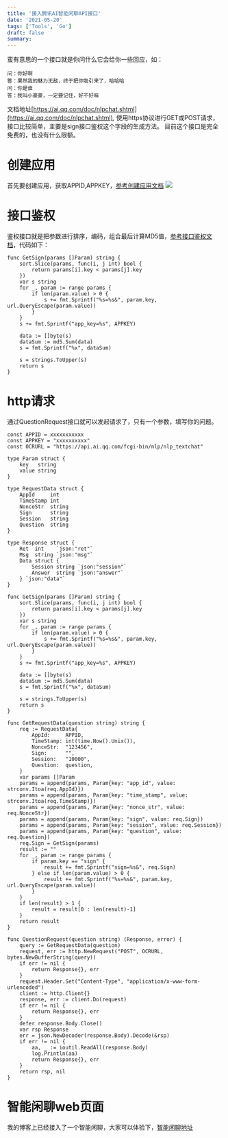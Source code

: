 ```yaml
---
title: '接入腾讯AI智能闲聊API接口'
date: '2021-05-20'
tags: ['Tools', 'Go']
draft: false
summary: 
---
```


蛮有意思的一个接口就是你问什么它会给你一些回应，如：
```
问：你好啊
答：果然我的魅力无敌，终于把你吸引来了，哈哈哈
问：你是谁
答：我叫小豪豪，一定要记住，好不好嘛
```
文档地址[https://ai.qq.com/doc/nlpchat.shtml](https://ai.qq.com/doc/nlpchat.shtml),
使用https协议进行GET或POST请求，接口比较简单，主要是sign接口鉴权这个字段的生成方法。
目前这个接口是完全免费的，也没有什么限额。

# 创建应用
首先要创建应用，获取APPID,APPKEY，[参考创建应用文档](https://ai.qq.com/product/nlpchat.shtml)
![](https://ningto.com/upload/20210520-ntscreenshot-075230.png)

# 接口鉴权
鉴权接口就是把参数进行排序，编码，组合最后计算MD5值，[参考接口鉴权文档](https://ai.qq.com/doc/auth.shtml)，代码如下：
```
func GetSign(params []Param) string {
	sort.Slice(params, func(i, j int) bool {
		return params[i].key < params[j].key
	})
	var s string
	for _, param := range params {
		if len(param.value) > 0 {
			s += fmt.Sprintf("%s=%s&", param.key, url.QueryEscape(param.value))
		}
	}
	s += fmt.Sprintf("app_key=%s", APPKEY)

	data := []byte(s)
	dataSum := md5.Sum(data)
	s = fmt.Sprintf("%x", dataSum)

	s = strings.ToUpper(s)
	return s
}
```

# http请求
通过QuestionRequest接口就可以发起请求了，只有一个参数，填写你的问题。
```
const APPID = xxxxxxxxxxx
const APPKEY = "xxxxxxxxxx"
const OCRURL = "https://api.ai.qq.com/fcgi-bin/nlp/nlp_textchat"

type Param struct {
	key   string
	value string
}

type RequestData struct {
	AppId     int
	TimeStamp int
	NonceStr  string
	Sign      string
	Session   string
	Question  string
}

type Response struct {
	Ret  int    `json:"ret"`
	Msg  string `json:"msg"`
	Data struct {
		Session string `json:"session"`
		Answer  string `json:"answer"`
	} `json:"data"`
}

func GetSign(params []Param) string {
	sort.Slice(params, func(i, j int) bool {
		return params[i].key < params[j].key
	})
	var s string
	for _, param := range params {
		if len(param.value) > 0 {
			s += fmt.Sprintf("%s=%s&", param.key, url.QueryEscape(param.value))
		}
	}
	s += fmt.Sprintf("app_key=%s", APPKEY)

	data := []byte(s)
	dataSum := md5.Sum(data)
	s = fmt.Sprintf("%x", dataSum)

	s = strings.ToUpper(s)
	return s
}

func GetRequestData(question string) string {
	req := RequestData{
		AppId:     APPID,
		TimeStamp: int(time.Now().Unix()),
		NonceStr:  "123456",
		Sign:      "",
		Session:   "10000",
		Question:  question,
	}
	var params []Param
	params = append(params, Param{key: "app_id", value: strconv.Itoa(req.AppId)})
	params = append(params, Param{key: "time_stamp", value: strconv.Itoa(req.TimeStamp)})
	params = append(params, Param{key: "nonce_str", value: req.NonceStr})
	params = append(params, Param{key: "sign", value: req.Sign})
	params = append(params, Param{key: "session", value: req.Session})
	params = append(params, Param{key: "question", value: req.Question})
	req.Sign = GetSign(params)
	result := ""
	for _, param := range params {
		if param.key == "sign" {
			result += fmt.Sprintf("sign=%s&", req.Sign)
		} else if len(param.value) > 0 {
			result += fmt.Sprintf("%s=%s&", param.key, url.QueryEscape(param.value))
		}
	}
	if len(result) > 1 {
		result = result[0 : len(result)-1]
	}
	return result
}

func QuestionRequest(question string) (Response, error) {
	query := GetRequestData(question)
	request, err := http.NewRequest("POST", OCRURL, bytes.NewBufferString(query))
	if err != nil {
		return Response{}, err
	}
	request.Header.Set("Content-Type", "application/x-www-form-urlencoded")
	client := http.Client{}
	response, err := client.Do(request)
	if err != nil {
		return Response{}, err
	}
	defer response.Body.Close()
	var rsp Response
	err = json.NewDecoder(response.Body).Decode(&rsp)
	if err != nil {
		aa, _ := ioutil.ReadAll(response.Body)
		log.Println(aa)
		return Response{}, err
	}
	return rsp, nil
}
```

# 智能闲聊web页面
我的博客上已经接入了一个智能闲聊，大家可以体验下，[智能闲聊地址](https://www.ningto.com/aichat)
